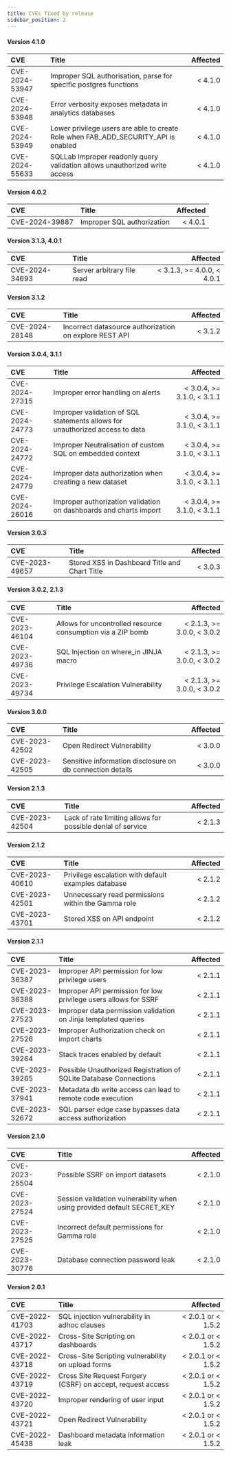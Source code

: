 ```yaml
---
title: CVEs fixed by release
sidebar_position: 2
---
```

#### Version 4.1.0

| CVE            | Title                                                                              | Affected |
|:---------------|:-----------------------------------------------------------------------------------|---------:|
| CVE-2024-53947 | Improper SQL authorisation, parse for specific postgres functions                  |  < 4.1.0 |
| CVE-2024-53948 | Error verbosity exposes metadata in analytics databases                            |  < 4.1.0 |
| CVE-2024-53949 | Lower privilege users are able to create Role when FAB_ADD_SECURITY_API is enabled |  < 4.1.0 |
| CVE-2024-55633 | SQLLab Improper readonly query validation allows unauthorized write access         |  < 4.1.0 |

#### Version 4.0.2

| CVE            | Title                       | Affected |
|:---------------|:----------------------------|---------:|
| CVE-2024-39887 | Improper SQL authorization  |  < 4.0.1 |

#### Version 3.1.3, 4.0.1

| CVE            | Title                       |                    Affected |
|:---------------|:----------------------------|----------------------------:|
| CVE-2024-34693 | Server arbitrary file read  |  < 3.1.3, >= 4.0.0, < 4.0.1 |

#### Version 3.1.2

| CVE            | Title                                                   | Affected |
|:---------------|:--------------------------------------------------------|---------:|
| CVE-2024-28148 | Incorrect datasource authorization on explore REST API  |  < 3.1.2 |

#### Version 3.0.4, 3.1.1

| CVE            | Title                                                                        |                    Affected |
|:---------------|:-----------------------------------------------------------------------------|----------------------------:|
| CVE-2024-27315 | Improper error handling on alerts                                            |  < 3.0.4, >= 3.1.0, < 3.1.1 |
| CVE-2024-24773 | Improper validation of SQL statements allows for unauthorized access to data |  < 3.0.4, >= 3.1.0, < 3.1.1 |
| CVE-2024-24772 | Improper Neutralisation of custom SQL on embedded context                    |  < 3.0.4, >= 3.1.0, < 3.1.1 |
| CVE-2024-24779 | Improper data authorization when creating a new dataset                      |  < 3.0.4, >= 3.1.0, < 3.1.1 |
| CVE-2024-26016 | Improper authorization validation on dashboards and charts import            |  < 3.0.4, >= 3.1.0, < 3.1.1 |

#### Version 3.0.3

| CVE            | Title                                         | Affected |
|:---------------|:----------------------------------------------|---------:|
| CVE-2023-49657 | Stored XSS in Dashboard Title and Chart Title |  < 3.0.3 |

#### Version 3.0.2, 2.1.3

| CVE            | Title                                                       |                   Affected |
|:---------------|:------------------------------------------------------------|---------------------------:|
| CVE-2023-46104 | Allows for uncontrolled resource consumption via a ZIP bomb | < 2.1.3, >= 3.0.0, < 3.0.2 |
| CVE-2023-49736 | SQL Injection on where_in JINJA macro                       | < 2.1.3, >= 3.0.0, < 3.0.2 |
| CVE-2023-49734 | Privilege Escalation Vulnerability                          | < 2.1.3, >= 3.0.0, < 3.0.2 |

#### Version 3.0.0

| CVE            | Title                                                                   | Affected |
|:---------------|:------------------------------------------------------------------------|---------:|
| CVE-2023-42502 | Open Redirect Vulnerability                                             |  < 3.0.0 |
| CVE-2023-42505 | Sensitive information disclosure on db connection details               |  < 3.0.0 |

#### Version 2.1.3

| CVE            | Title                                                                   | Affected |
|:---------------|:------------------------------------------------------------------------|---------:|
| CVE-2023-42504 | Lack of rate limiting allows for possible denial of service             |  < 2.1.3 |

#### Version 2.1.2

| CVE            | Title                                                                   | Affected |
|:---------------|:------------------------------------------------------------------------|---------:|
| CVE-2023-40610 | Privilege escalation with default examples database                     |  < 2.1.2 |
| CVE-2023-42501 | Unnecessary read permissions within the Gamma role                      |  < 2.1.2 |
| CVE-2023-43701 | Stored XSS on API endpoint                                              |  < 2.1.2 |

#### Version 2.1.1

| CVE            | Title                                                                   | Affected |
|:---------------|:------------------------------------------------------------------------|---------:|
| CVE-2023-36387 | Improper API permission for low privilege users                         |  < 2.1.1 |
| CVE-2023-36388 | Improper API permission for low privilege users allows for SSRF         |  < 2.1.1 |
| CVE-2023-27523 | Improper data permission validation on Jinja templated queries          |  < 2.1.1 |
| CVE-2023-27526 | Improper Authorization check on import charts                           |  < 2.1.1 |
| CVE-2023-39264 | Stack traces enabled by default                                         |  < 2.1.1 |
| CVE-2023-39265 | Possible Unauthorized Registration of SQLite Database Connections       |  < 2.1.1 |
| CVE-2023-37941 | Metadata db write access can lead to remote code execution              |  < 2.1.1 |
| CVE-2023-32672 | SQL parser edge case bypasses data access authorization                 |  < 2.1.1 |

#### Version 2.1.0

| CVE            | Title                                                                   | Affected |
|:---------------|:------------------------------------------------------------------------|---------:|
| CVE-2023-25504 | Possible SSRF on import datasets                                        |  < 2.1.0 |
| CVE-2023-27524 | Session validation vulnerability when using provided default SECRET_KEY |  < 2.1.0 |
| CVE-2023-27525 | Incorrect default permissions for Gamma role                            |  < 2.1.0 |
| CVE-2023-30776 | Database connection password leak                                       |  < 2.1.0 |

#### Version 2.0.1

| CVE            | Title                                                       |          Affected  |
|:---------------|:------------------------------------------------------------|------------------: |
| CVE-2022-41703 | SQL injection vulnerability in adhoc clauses                | < 2.0.1 or < 1.5.2 |
| CVE-2022-43717 | Cross-Site Scripting on dashboards                          | < 2.0.1 or < 1.5.2 |
| CVE-2022-43718 | Cross-Site Scripting vulnerability on upload forms          | < 2.0.1 or < 1.5.2 |
| CVE-2022-43719 | Cross Site Request Forgery (CSRF) on accept, request access | < 2.0.1 or < 1.5.2 |
| CVE-2022-43720 | Improper rendering of user input                            | < 2.0.1 or < 1.5.2 |
| CVE-2022-43721 | Open Redirect Vulnerability                                 | < 2.0.1 or < 1.5.2 |
| CVE-2022-45438 | Dashboard metadata information leak                         | < 2.0.1 or < 1.5.2 |
